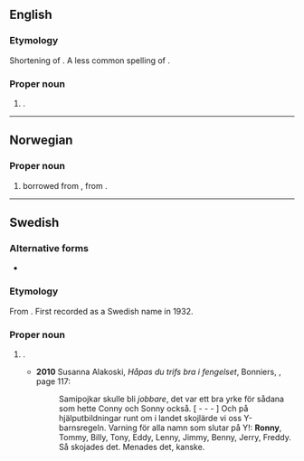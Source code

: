 ==English==

===Etymology===
Shortening of {{suffix|en|Ronald|-y}}. A less common spelling of {{m|en|Ronnie}}.

===Proper noun===
{{en-proper noun}}

# {{given name|male|lang=en|dim=Ronald}}.

----

==Norwegian==

===Proper noun===
{{head|no|proper noun}}

# {{given name|male|lang=no}} borrowed from {{der|no|en|Ronny}}, from {{m|en|Ronald}}.

----

==Swedish==

===Alternative forms===
* {{l|sv|Ronnie}}

===Etymology===
From {{der|sv|en|Ronny}}. First recorded as a Swedish name in 1932.

===Proper noun===
{{sv-proper noun|c}}

# {{given name|male|lang=sv}}.
#* '''2010''' Susanna Alakoski, ''Håpas du trifs bra i fengelset'', Bonniers, {{ISBN|9789100124359}}, page 117:
#*: Samipojkar skulle bli ''jobbare'', det var ett bra yrke för sådana som hette Conny och Sonny också. [ - - - ] Och på hjälputbildningar runt om i landet skojlärde vi oss Y-barnsregeln. Varning för alla namn som slutar på Y!: '''Ronny''', Tommy, Billy, Tony, Eddy, Lenny, Jimmy, Benny, Jerry, Freddy.
#*: Så skojades det. Menades det, kanske.